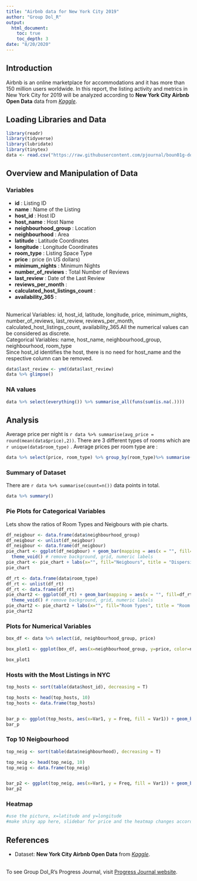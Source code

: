 ```yaml
---
title: "Airbnb data for New York City 2019"
author: "Group Dol_R"
output: 
  html_document:
    toc: true
    toc_depth: 3
date: "8/20/2020"
---
```


## Introduction
Airbnb is an online marketplace for accommodations and it has more than 150 million users worldwide. In this report, the listing activity and metrics in New York City for 2019 will be analyzed according to **New York City Airbnb Open Data** data from  [*Kaggle*](https://www.kaggle.com/dgomonov/new-york-city-airbnb-open-data). 

## Loading Libraries and Data
```r

library(readr)
library(tidyverse)
library(lubridate)
library(tinytex)
data <- read.csv("https://raw.githubusercontent.com/pjournal/boun01g-dol-r/gh-pages/NYC_assignment/AB_NYC_2019.csv", header = TRUE, check.names=TRUE)
```

## Overview and Manipulation of Data

### Variables
* __id__ : Listing ID
* __name__ : Name of the Listing
* __host_id__ : Host ID
* __host_name__ : Host Name
* __neighbourhood_group__ : Location
* __neighbourhood__ : Area
* __latitude__ : Latitude Coordinates
* __longitude__ : Longitude Coordinates
* __room_type__ : Listing Space Type
* __price__ : price (in US dollars)
* __minimum_nights__ : Minimum Nights
* __number_of_reviews__ : Total Number of Reviews
* __last_review__ : Date of the Last Review
* __reviews_per_month__ : 
* __calculated_host_listings_count__ : 
* __availability_365__ : 

<br> Numerical Variables: id, host_id, latitude, longitude, price, minimum_nights, number_of_reviews, last_review, reviews_per_month, calculated_host_listings_count, availability_365.All the numerical values can be considered as discrete.
<br> Categorical Variables: name, host_name, neighbourhood_group, neighbourhood, room_type 
<br> Since host_id identifies the host, there is no need for host_name and the respective column can be removed.  
```r
data$last_review <- ymd(data$last_review)
data %>% glimpse()
```

### NA values
```r
data %>% select(everything()) %>% summarise_all(funs(sum(is.na(.))))
```

## Analysis
Average price per night is `r data %>% summarise(avg_price = round(mean(data$price),2))`.
There are 3 different types of rooms which are `r unique(data$room_type)` . 
Average prices per room type  are : 
```r
data %>% select(price, room_type) %>% group_by(room_type)%>% summarise(mean(price))
``` 

### Summary of Dataset
There are `r data %>% summarise(count=n())` data points in total.

```r
data %>% summary()
```


### Pie Plots for Categorical Variables
Lets show the ratios of Room Types and Neigbours with pie charts.
```r
df_neigbour <- data.frame(data$neighbourhood_group)
df_neigbour <- unlist(df_neigbour)
df_neigbour <- data.frame(df_neigbour)
pie_chart <- ggplot(df_neigbour) + geom_bar(mapping = aes(x = "", fill=df_neigbour ), width = 1) + coord_polar("y") + 
  theme_void() # remove background, grid, numeric labels
pie_chart <- pie_chart + labs(x="", fill="Neigbours", title = "Dispersion of Neigbour Groups")
pie_chart
```

```r
df_rt <- data.frame(data$room_type)
df_rt <- unlist(df_rt)
df_rt <- data.frame(df_rt)
pie_chart2 <- ggplot(df_rt) + geom_bar(mapping = aes(x = "", fill=df_rt ), width = 1) + coord_polar("y") + 
  theme_void() # remove background, grid, numeric labels
pie_chart2 <- pie_chart2 + labs(x="", fill="Room Types", title = "Room Types Ratio")
pie_chart2
```

### Plots for Numerical Variables
```r
box_df <- data %>% select(id, neighbourhood_group, price)

box_plot1 <- ggplot(box_df, aes(x=neighbourhood_group, y=price, color=neighbourhood_group)) + geom_boxplot() + scale_y_log10() +labs(x="Neigbourhood Groups", y="Price", title = "Price Ranges across Neigbourhood Groups") + theme(legend.title= element_blank())

box_plot1
```

### Hosts with the Most Listings in NYC
```r

top_hosts <- sort(table(data$host_id), decreasing = T)

top_hosts <- head(top_hosts, 10)
top_hosts <- data.frame(top_hosts)


bar_p <- ggplot(top_hosts, aes(x=Var1, y = Freq, fill = Var1)) + geom_bar(stat = "identity") + labs(x="Host IDs", y="Count of Host Listings", color="Host IDs", title = "Hosts with the most listing in NYC") + theme(axis.text.x = element_text(angle=45,hjust=1,vjust=1),legend.position = "none")
bar_p

```

### Top 10 Neigbourhood
```r
top_neig <- sort(table(data$neighbourhood), decreasing = T)

top_neig <- head(top_neig, 10)
top_neig <- data.frame(top_neig)


bar_p2 <- ggplot(top_neig, aes(x=Var1, y = Freq, fill = Var1)) + geom_bar(stat = "identity") + labs(x="Neigbours", y="Frequency",color= "Neigbours", title = "Top 10 Frequent Neigbours") + theme(axis.text.x = element_text(angle=45,hjust=1,vjust=1), legend.position = "none")
bar_p2
```

### Heatmap
```r
#use the picture, x=latitude and y=longitude
#make shiny app here, slidebar for price and the heatmap changes according to neigbourhood_group or room_type

```

## References
- Dataset: **New York City Airbnb Open Data** from  [*Kaggle*](https://www.kaggle.com/dgomonov/new-york-city-airbnb-open-data). 



<br>To see Group Dol_R's Progress Journal, visit [Progress Journal website](https://pjournal.github.io/boun01g-dol-r/).




